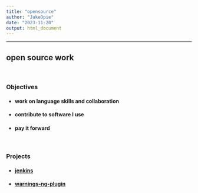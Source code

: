 ```yaml
---
title: "opensource"
author: "JakeOpie"
date: "2023-11-20"
output: html_document
---
```

---
## open source work

<br>

### Objectives
- #### work on language skills and collaboration
- #### contribute to software I use
- #### pay it forward


<br>

### Projects
- #### [jenkins](https://www.jenkins.io/)
- #### [warnings-ng-plugin](https://github.com/jenkinsci/warnings-ng-plugin)